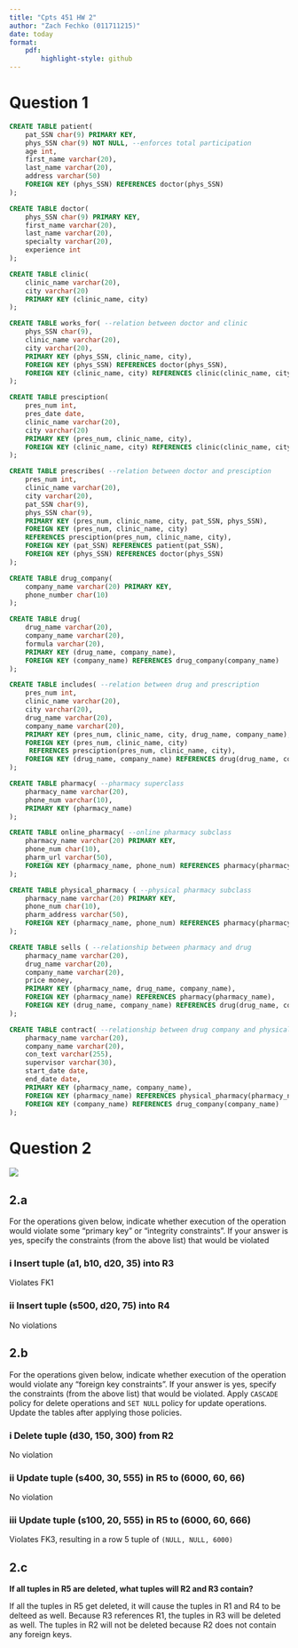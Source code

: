 ```yaml
---
title: "Cpts 451 HW 2"
author: "Zach Fechko (011711215)"
date: today
format:    
    pdf:
        highlight-style: github
---
```


# Question 1


```sql
CREATE TABLE patient(
    pat_SSN char(9) PRIMARY KEY,
    phys_SSN char(9) NOT NULL, --enforces total participation
    age int,
    first_name varchar(20),
    last_name varchar(20),
    address varchar(50)
    FOREIGN KEY (phys_SSN) REFERENCES doctor(phys_SSN)
);

CREATE TABLE doctor(
    phys_SSN char(9) PRIMARY KEY,
    first_name varchar(20),
    last_name varchar(20),
    specialty varchar(20),
    experience int
);

CREATE TABLE clinic(
    clinic_name varchar(20),
    city varchar(20)
    PRIMARY KEY (clinic_name, city)
);

CREATE TABLE works_for( --relation between doctor and clinic
    phys_SSN char(9),
    clinic_name varchar(20),
    city varchar(20),
    PRIMARY KEY (phys_SSN, clinic_name, city),
    FOREIGN KEY (phys_SSN) REFERENCES doctor(phys_SSN),
    FOREIGN KEY (clinic_name, city) REFERENCES clinic(clinic_name, city)
);

CREATE TABLE presciption(
    pres_num int, 
    pres_date date,
    clinic_name varchar(20),
    city varchar(20)
    PRIMARY KEY (pres_num, clinic_name, city),
    FOREIGN KEY (clinic_name, city) REFERENCES clinic(clinic_name, city)
);

CREATE TABLE prescribes( --relation between doctor and presciption
    pres_num int,
    clinic_name varchar(20),
    city varchar(20),
    pat_SSN char(9),
    phys_SSN char(9),
    PRIMARY KEY (pres_num, clinic_name, city, pat_SSN, phys_SSN),
    FOREIGN KEY (pres_num, clinic_name, city) 
    REFERENCES presciption(pres_num, clinic_name, city),
    FOREIGN KEY (pat_SSN) REFERENCES patient(pat_SSN),
    FOREIGN KEY (phys_SSN) REFERENCES doctor(phys_SSN)
);

CREATE TABLE drug_company(
    company_name varchar(20) PRIMARY KEY,
    phone_number char(10)
);

CREATE TABLE drug(
    drug_name varchar(20),
    company_name varchar(20),
    formula varchar(20),
    PRIMARY KEY (drug_name, company_name),
    FOREIGN KEY (company_name) REFERENCES drug_company(company_name)
);

CREATE TABLE includes( --relation between drug and prescription
    pres_num int,
    clinic_name varchar(20),
    city varchar(20),
    drug_name varchar(20),
    company_name varchar(20),
    PRIMARY KEY (pres_num, clinic_name, city, drug_name, company_name),
    FOREIGN KEY (pres_num, clinic_name, city)
     REFERENCES presciption(pres_num, clinic_name, city),
    FOREIGN KEY (drug_name, company_name) REFERENCES drug(drug_name, company_name)
);

CREATE TABLE pharmacy( --pharmacy superclass
    pharmacy_name varchar(20),
    phone_num varchar(10),
    PRIMARY KEY (pharmacy_name)
);

CREATE TABLE online_pharmacy( --online pharmacy subclass
    pharmacy_name varchar(20) PRIMARY KEY,
    phone_num char(10),
    pharm_url varchar(50),
    FOREIGN KEY (pharmacy_name, phone_num) REFERENCES pharmacy(pharmacy_name, phone_num)
);

CREATE TABLE physical_pharmacy ( --physical pharmacy subclass
    pharmacy_name varchar(20) PRIMARY KEY,
    phone_num char(10),
    pharm_address varchar(50),
    FOREIGN KEY (pharmacy_name, phone_num) REFERENCES pharmacy(pharmacy_name, phone_num)
);

CREATE TABLE sells ( --relationship between pharmacy and drug
    pharmacy_name varchar(20),
    drug_name varchar(20),
    company_name varchar(20),
    price money,
    PRIMARY KEY (pharmacy_name, drug_name, company_name),
    FOREIGN KEY (pharmacy_name) REFERENCES pharmacy(pharmacy_name),
    FOREIGN KEY (drug_name, company_name) REFERENCES drug(drug_name, company_name)
);

CREATE TABLE contract( --relationship between drug company and physical pharmacy
    pharmacy_name varchar(20),
    company_name varchar(20),
    con_text varchar(255),
    supervisor varchar(30),
    start_date date,
    end_date date,
    PRIMARY KEY (pharmacy_name, company_name),
    FOREIGN KEY (pharmacy_name) REFERENCES physical_pharmacy(pharmacy_name),
    FOREIGN KEY (company_name) REFERENCES drug_company(company_name)
);
```

# Question 2
![](q2.png)

## 2.a
For the operations given below, indicate whether execution of the operation would violate some "primary key" or "integrity constraints". If your answer is yes, specify the constraints (from the above list) that would be violated

### i Insert tuple (a1, b10, d20, 35) into R3
Violates FK1


### ii Insert tuple (s500, d20, 75) into R4
No violations

## 2.b
For the operations given below, indicate whether execution of the operation would violate any "foreign key constraints". If your answer is yes, specify the constraints (from the above list) that would be violated. Apply `CASCADE` policy for delete operations and `SET NULL` policy for update operations. Update the tables after applying those policies.

### i Delete tuple (d30, 150, 300) from R2
No violation

### ii Update tuple (s400, 30, 555) in R5 to (6000, 60, 66)
No violation

### iii Update tuple (s100, 20, 555) in R5 to (6000, 60, 666)
Violates FK3, resulting in a row 5 tuple of `(NULL, NULL, 6000)`


## 2.c
**If all tuples in R5 are deleted, what tuples will R2 and R3 contain?**

If all the tuples in R5 get deleted, it will cause the tuples in R1 and R4 to be delteed as well. Because R3 references R1, the tuples in R3 will be deleted as well. The tuples in R2 will not be deleted because R2 does not contain any foreign keys.
